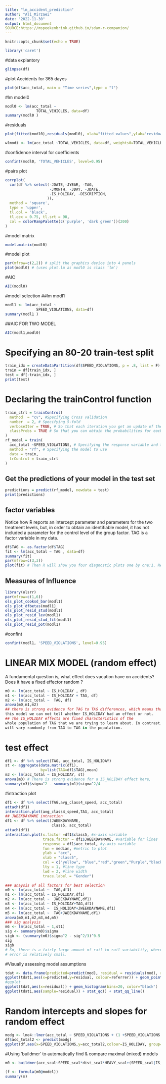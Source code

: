 ---
title: "lm_accident_prediction"
author: "Ali_Mirzaei"
date: "2022-11-30"
output: html_document
SOURCE:https://mspeekenbrink.github.io/sdam-r-companion/
---

```{r setup, include=FALSE}
knitr::opts_chunk$set(echo = TRUE)
```
```{r library}
library('caret')
```
#data explantory
```{r data}
glimpse(df)
```


#plot Accidents for 365 dayes
```{r plot accidents}
plot(df$acc_total, main = "Time series",type = "l")
```
#lm model0 
```{r lm}
modl0 <- lm(acc_total ~ 
              TOTAL_VEHICLES, data=df)
summary(modl0 )
```
#residuals
```{r residuals}
plot(fitted(modl0),residuals(modl0), xlab="fitted values",ylab="residuals")
```
```{r Weighted Least Squares}
wlmodi <- lm(acc_total ~TOTAL_VEHICLES, data=df, weights0=TOTAL_VEHICLES)


```
#confidence interval for coefficients
```{r confidence interval}
confint(modl0, 'TOTAL_VEHICLES', level=0.95)
```
#pairs plot 
```{r pairs plot}
corrplot(
  cor(df %>% select(-JDATE,-JYEAR, -TAG,
                    -JMONTH, -JDAY, -JDATE,
                    -IS_HOLIDAY, -DESCRIPTION,
                   )),
  method = 'square',
  type = 'upper',
  tl.col = 'black',
  tl.cex = 0.75, tl.srt = 90,
  col = colorRampPalette(c('purple', 'dark green'))(200)
)
```
#model matrix
```{r model matrix}
model.matrix(modl0)
```
#model plot
```{r model plot}
par(mfrow=c(2,2)) # split the graphics device into 4 panels
plot(modl0) # (uses plot.lm as modl0 is class ‘lm’)
```
#AIC 
```{R AIC }
AIC(modl0)
```
#model selection 
##lm modl1
```{r lm1}
modl1 <- lm(acc_total ~ 
              SPEED_VIOLATIONS, data=df)
summary(modl1 )
```
##AIC FOR TWO MODEL
```{r model selection}
AIC(modl1,modl0)
```
# Specifying an 80-20 train-test split
```{r test data}
train_idx = createDataPartition(df$SPEED_VIOLATIONS, p = .8, list = F)
train = df[train_idx, ]
test = df[-train_idx, ]
print(test)
```
# Declaring the trainControl function
```{r trainControl function}
train_ctrl = trainControl(
  method  = "cv", #Specifying Cross validation
  number  = 2, # Specifying 5-fold
  verboseIter = TRUE, # So that each iteration you get an update of the progress
  classProbs = TRUE # So that you can obtain the probabilities for each example
)
rf_model = train(
  acc_total ~SPEED_VIOLATIONS, # Specifying the response variable and the feature variables
  method = "rf", # Specifying the model to use
  data = train, 
  trControl = train_ctrl
)
```

## Get the predictions of your model in the test set 
```{r pred}
predictions = predict(rf_model, newdata = test)
print(predictions)
```
## factor variables
Notice how R reports an intercept parameter and parameters for the two treatment
levels, but, in order to obtain an identifiable model, it has not included a parameter
for the control level of the group factor.
TAG is a factor variable in my data.
```{r factor}
df$TAG <- as.factor(df$TAG)
fit <- lm(acc_total ~ TAG , data=df)
summary(fit)
par(mfrow=c(3,3))
plot(fit) # Then R will show you four diagnostic plots one by one:1. Residuals vs Fitted,2. Normal Q-Q,3. Scale-Location,4. Residuals vs Leverage
```
## Measures of Influence
```{r Influence}
library(olsrr)
par(mfrow=c(1,6))
ols_plot_cooksd_bar(modl1)
ols_plot_dfbetas(modl1)
ols_plot_resid_stud(modl1)
ols_plot_resid_lev(modl1)
ols_plot_resid_stud_fit(modl1)
ols_plot_resid_pot(modl1)
```
#confint
```{r confidence interval}
confint(modl1, 'SPEED_VIOLATIONS', level=0.95)
```
# LINEAR MIX MODEL (random effect)
A fundamental question is, what effect does vacation have on accidents? Does it have a fixed effector random ?
```{r random effect}
m0 <- lm(acc_total ~ IS_HOLIDAY , df)
m1 <- lm(acc_total ~ IS_HOLIDAY + TAG, df)
m2 <- lm(acc_total ~  TAG, df)
anova(m0,m1,m2)
## there is strong evidence for TAG to TAG differences, which means that with
this model we can not tell whether IS_HOLIDAY had an effect or not.
## The IS_HOLIDAY effects are fixed characteristics of the
whole population of TAG that we are trying to learn about. In contrast, the TAG effect
will vary randomly from TAG to TAG in the population.
```
# test effect
```{r test effect}
df1 <- df %>% select(TAG, acc_total, IS_HOLIDAY)
st <- aggregate(data.matrix(df1),
                by=list(TAG=df1$TAG),mean)
m3 <- lm(acc_total ~ IS_HOLIDAY, st)
anova(m3) # There is strong evidence for a IS_HOLIDAY effect here,
summary(m3)$sigma^2 - summary(m1)$sigma^2/4
```
#intraction plot 
```{r }
df1 <- df %>% select(TAG,avg_class4_speed, acc_total)
attach(df1)
interaction.plot(avg_class4_speed,TAG, acc_total)
## JWEEKDAYNAME intraction 
df1 <- df %>% select(JWEEKDAYNAME,
                     class5, acc_total)
attach(df1)
interaction.plot(x.factor =df1$class5, #x-axis variable
                 trace.factor = df1$JWEEKDAYNAME, #variable for lines
                 response = df1$acc_total, #y-axis variable
                 fun = median, #metric to plot
                 ylab = "acc",
                 xlab = "class5",
                 col = c("yellow", "blue","red","green","Purple","black"),
                 lty = 1, #line type
                 lwd = 2, #line width
                 trace.label = "Gender")
                
### anaysis of all factors for best selection
m0 <- lm(acc_total ~  TAG,df1)
m1 <- lm(acc_total ~ IS_HOLIDAY,df1)
m2 <- lm(acc_total ~  JWEEKDAYNAME,df1)
m3 <- lm(acc_total ~ IS_HOLIDAY+TAG,df1)
m4 <- lm(acc_total ~  IS_HOLIDAY+JWEEKDAYNAME,df1)
m5 <- lm(acc_total ~  TAG+JWEEKDAYNAME,df1)
anova(m0,m1,m2,m3,m4,m5)
### sig analysis 
m6 <- lm(acc_total ~ 1,st1)
sig <- summary(m0)$sigma
sigb <- (summary(m6)$sigma^2 - sig^2/3)^0.5
sig
sigb
# So, there is a fairly large amount of rail to rail variability, whereas the measurement
# error is relatively small.
```
#Visually assessing model assumptions
```{r Visually assessing model assumptions}
tdat <- data.frame(predicted=predict(mod), residual = residuals(mod), referrer=df$IS_HOLIDAY)
ggplot(tdat1,aes(x=predicted,y=residual, colour=referrer)) + geom_point() + geom_hline(yintercept=0, lty=3)
#qqplot
ggplot(tdat,aes(x=residual)) + geom_histogram(bins=20, color="black")
ggplot(tdat1,aes(sample=residual)) + stat_qq() + stat_qq_line()

```
# Random intercepts and slopes for random effect 
```{r  Random intercepts and slopes}
modg <- lme4::lmer(acc_total ~ SPEED_VIOLATIONS + (1 +SPEED_VIOLATIONS|IS_HOLIDAY), data=df)
df$acc_total2 <- predict(modg)
ggplot(df,aes(x=SPEED_VIOLATIONS,y=acc_total2,colour=IS_HOLIDAY, group=IS_HOLIDAY)) + geom_point() + geom_line() + theme(legend.position="bottom", legend.direction = "horizontal") 
```
#Using ‘buildmer’ to automatically find & compare maximal (mixed) models
```{r buildmer}
m0 <- buildmer(acc_scal~SPEED_scal*dist_scal*HEAVY_scal+(SPEED_scal|IS_HOLIDAY)+(polic_scal|IS_HOLIDAY),data = df,buildmerControl=buildmerControl(direction='order',
                                                                                                                                                 args=list(control=lmerControl(optimizer='bobyqa'))))
(f <- formula(m0@model))
summary(m)
```
